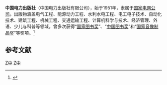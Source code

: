 '''中国电力出版社'''（中国电力出版社有限公司），始于1951年，隶属于[[国家电网公司|国家电网公司]]。出版物涵盖电气工程、能源动力工程、水利水电工程、电工电子技术、自动化技术、建筑工程、机械工程、交通运输工程、计算机科学与技术、经济管理、外语、少儿与科普等领域。曾多次获得“[[国家图书奖|国家图书奖]]”、“[[中国图书奖|中国图书奖]]”和“[[国家音像制品奖|国家音像制品奖]]”等奖项。<ref>{{Cite web |url=http://www.cepp.sgcc.com.cn |title=中国电力出版社官方网站 |accessdate=2021-01-18 |archive-date=2009-04-26 |archive-url=https://web.archive.org/web/20090426001018/http://www.cepp.com.cn/intro.aspx |dead-url=no }}</ref>

==参考文献==
<div class="references-small">
<references />
</div>
[[Category:中华人民共和国出版社|Z中]]
[[Category:1951年成立的公司|Z中]]
